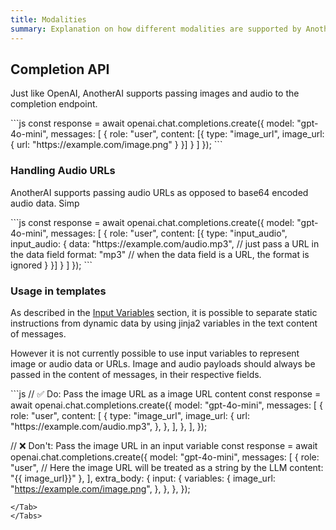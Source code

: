 ```yaml
---
title: Modalities
summary: Explanation on how different modalities are supported by AnotherAI
---
```


## Completion API

Just like OpenAI, AnotherAI supports passing images and audio to the completion endpoint.

<Tabs>
<Tab value="OpenAI SDK (js)">
```js
const response = await openai.chat.completions.create({
  model: "gpt-4o-mini",
  messages: [
    {
      role: "user",
      content: [{ type: "image_url", image_url: { url: "https://example.com/image.png" } }]
    }
  ]
});
```
</Tab>
</Tabs>

### Handling Audio URLs

AnotherAI supports passing audio URLs as opposed to base64 encoded audio data. Simp

<Tabs>
<Tab value="OpenAI SDK (js)">
```js
const response = await openai.chat.completions.create({
  model: "gpt-4o-mini",
  messages: [
    {
      role: "user",
      content: [{ type: "input_audio", input_audio: { 
        data: "https://example.com/audio.mp3", // just pass a URL in the data field
        format: "mp3" // when the data field is a URL, the format is ignored
    } }]
    }
  ]
});
```
</Tab>
</Tabs>

### Usage in templates

As described in the [Input Variables](/observability/input-variables) section, it is possible to separate static instructions from dynamic data by using jinja2 variables in the text content of messages.

However it is not currently possible to use input variables to represent image or audio data or URLs. Image and audio payloads should always be passed in the content of messages, in their respective fields.

<Tabs>
<Tab value="OpenAI SDK (js)">
```js
// ✅ Do: Pass the image URL as a image URL content
const response = await openai.chat.completions.create({
  model: "gpt-4o-mini",
  messages: [
    {
      role: "user",
      content: [
        {
          type: "image_url",
          image_url: {
            url: "https://example.com/audio.mp3",
          },
        },
      ],
    },
  ],
});

// ❌ Don't: Pass the image URL in an input variable
const response = await openai.chat.completions.create({
  model: "gpt-4o-mini",
  messages: [
    {
      role: "user",
      // Here the image URL will be treated as a string by the LLM
      content: "{{ image_url}}"
    },
  ],
  extra_body: {
    input: {
      variables: {
        image_url: "https://example.com/image.png",
      },
    },
  },
});

```
</Tab>
</Tabs>



